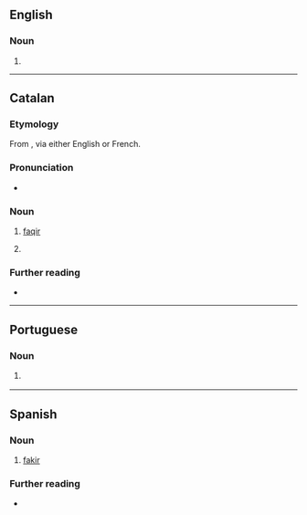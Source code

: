 ==English==

===Noun===
{{en-noun}}

# {{obsolete spelling of|en|fakir}}

----

==Catalan==

===Etymology===
From {{der|ca|ar|فَقِير}}, via either English or French.

===Pronunciation===
* {{ca-IPA}}

===Noun===
{{ca-noun|m}}

# {{lb|ca|Islam}} [[faqir]]
# {{l|en|fakir}} {{gloss|a Hindu acestic, especially one who performs physical feats}}

===Further reading===
* {{R:IEC2}}

{{C|ca|Hinduism}}

----

==Portuguese==

===Noun===
{{pt-noun|m|pl2=faquirs|qual_pl2=rare}}

# {{lb|pt|Hindu}} {{l|en|fakir}} {{gloss|an ascetic mendicant}}

----

==Spanish==

===Noun===
{{es-noun|m}}

# {{lb|es|Hindu}} [[fakir]] {{gloss|an ascetic mendicant}}

===Further reading===
* {{R:DRAE}}